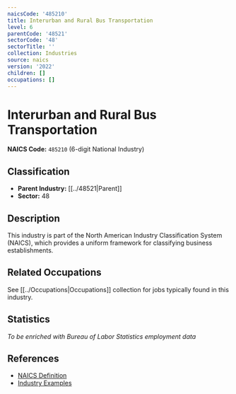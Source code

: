 ```yaml
---
naicsCode: '485210'
title: Interurban and Rural Bus Transportation
level: 6
parentCode: '48521'
sectorCode: '48'
sectorTitle: ''
collection: Industries
source: naics
version: '2022'
children: []
occupations: []
---
```

# Interurban and Rural Bus Transportation

**NAICS Code:** `485210` (6-digit National Industry)

## Classification

- **Parent Industry:** [[../48521|Parent]]
- **Sector:** 48

## Description

This industry is part of the North American Industry Classification System (NAICS), which provides a uniform framework for classifying business establishments.

## Related Occupations

See [[../Occupations|Occupations]] collection for jobs typically found in this industry.

## Statistics

*To be enriched with Bureau of Labor Statistics employment data*

## References

- [NAICS Definition](https://www.census.gov/naics/)
- [Industry Examples](https://www.census.gov/naics/2022NAICS/)

